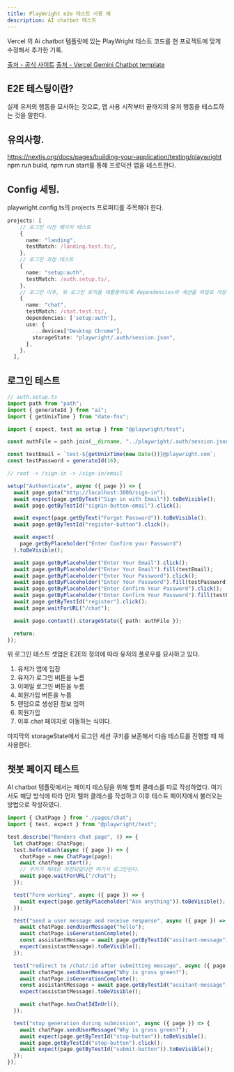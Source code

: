```yaml
---
title: PlayWright e2e 테스트 사용 예
description: AI chatbot 테스트
---
```


Vercel 의 Ai chatbot 템플릿에 있는 PlayWright 테스트 코드를 현 프로젝트에 맞게 수정해서 추가한 기록.

[출처 - 공식 사이트](https://playwright.dev/)
[출처 - Vercel Gemini Chatbot template](https://github.com/vercel-labs/gemini-chatbot)

## E2E 테스팅이란?

실제 유저의 행동을 모사하는 것으로, 앱 사용 시작부터 끝까지의 유저 행동을 테스트하는 것을 말한다.

## 유의사항.

https://nextjs.org/docs/pages/building-your-application/testing/playwright
npm run build, npm run start를 통해 프로덕션 앱을 테스트한다.

## Config 세팅.

playwright.config.ts의 projects 프로퍼티를 주목해야 한다.

```Typescript
projects: [
    // 로그인 이전 페이지 테스트
    {
      name: "landing",
      testMatch: /landing.test.ts/,
    },
    // 로그인 과정 테스트
    {
      name: "setup:auth",
      testMatch: /auth.setup.ts/,
    },
    // 로그인 이후, 위 로그인 로직을 재활용하도록 dependencies와 세션을 파일로 저장하는 것을 지정할 수 있다.
    {
      name: "chat",
      testMatch: /chat.test.ts/,
      dependencies: ['setup:auth'],
      use: {
        ...devices["Desktop Chrome"],
        storageState: "playwright/.auth/session.json",
      },
    },
  ],
```

## 로그인 테스트

```typescript
// auth.setup.ts
import path from "path";
import { generateId } from "ai";
import { getUnixTime } from "date-fns";

import { expect, test as setup } from "@playwright/test";

const authFile = path.join(__dirname, "../playwright/.auth/session.json");

const testEmail = `test-${getUnixTime(new Date())}@playwright.com`;
const testPassword = generateId(16);

// root -> /sign-in -> /sign-in/email

setup("Authenticate", async ({ page }) => {
  await page.goto("http://localhost:3000/sign-in");
  await expect(page.getByText("Sign in with Email")).toBeVisible();
  await page.getByTestId("signin-button-email").click();

  await expect(page.getByText("Forgot Password")).toBeVisible();
  await page.getByTestId("register-button").click();

  await expect(
    page.getByPlaceholder("Enter Confirm your Password")
  ).toBeVisible();

  await page.getByPlaceholder("Enter Your Email").click();
  await page.getByPlaceholder("Enter Your Email").fill(testEmail);
  await page.getByPlaceholder("Enter Your Password").click();
  await page.getByPlaceholder("Enter Your Password").fill(testPassword);
  await page.getByPlaceholder("Enter Confirm Your Password").click();
  await page.getByPlaceholder("Enter Confirm Your Password").fill(testPassword);
  await page.getByTestId("register").click();
  await page.waitForURL("/chat");

  await page.context().storageState({ path: authFile });

  return;
});
```

위 로그인 테스트 셋업은 E2E의 정의에 따라 유저의 플로우를 묘사하고 있다.

1. 유저가 앱에 입장
2. 유저가 로그인 버튼을 누름
3. 이메일 로그인 버튼을 누름
4. 회원가입 버튼을 누름
5. 랜덤으로 생성된 정보 입력
6. 회원가입
7. 이후 chat 페이지로 이동하는 식이다.

마지막의 storageState에서 로그인 세션 쿠키를 보존해서 다음 테스트를 진행할 때 재사용한다.

## 챗봇 페이지 테스트

AI chatbot 템플릿에서는 페이지 테스팅을 위해 헬퍼 클래스를 따로 작성하였다. 여기서도 해당 방식에 따라 먼저 헬퍼 클래스를 작성하고 이후 테스트 페이지에서 불러오는 방법으로 작성하였다.

```typescript
import { ChatPage } from "./pages/chat";
import { test, expect } from "@playwright/test";

test.describe("Renders chat page", () => {
  let chatPage: ChatPage;
  test.beforeEach(async ({ page }) => {
    chatPage = new ChatPage(page);
    await chatPage.start();
    // 쿠키가 제대로 저장되었다면 여기서 로그인된다.
    await page.waitForURL("/chat");
  });

  test("Form working", async ({ page }) => {
    await expect(page.getByPlaceholder("Ask anything")).toBeVisible();
  });

  test("send a user message and receive response", async ({ page }) => {
    await chatPage.sendUserMessage("hello");
    await chatPage.isGenerationComplete();
    const assistantMessage = await page.getByTestId("assitant-message");
    expect(assistantMessage).toBeVisible();
  });

  test("redirect to /chat/:id after submitting message", async ({ page }) => {
    await chatPage.sendUserMessage("Why is grass green?");
    await chatPage.isGenerationComplete();
    const assistantMessage = await page.getByTestId("assitant-message");
    expect(assistantMessage).toBeVisible();

    await chatPage.hasChatIdInUrl();
  });

  test("stop generation during submission", async ({ page }) => {
    await chatPage.sendUserMessage("Why is grass green?");
    await expect(page.getByTestId("stop-button")).toBeVisible();
    await page.getByTestId("stop-button").click();
    await expect(page.getByTestId("submit-button")).toBeVisible();
  });
});
```
